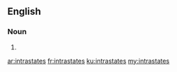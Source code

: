==English==

===Noun===
{{head|en|plural}}

# {{plural of|intrastate|lang=en}}

[[ar:intrastates]]
[[fr:intrastates]]
[[ku:intrastates]]
[[my:intrastates]]